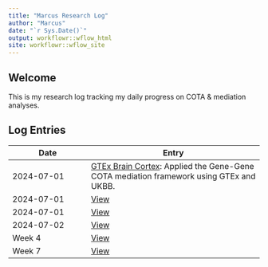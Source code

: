 ```yaml
---
title: "Marcus Research Log"
author: "Marcus"
date: "`r Sys.Date()`"
output: workflowr::wflow_html
site: workflowr::wflow_site
---
```


## Welcome

This is my research log tracking my daily progress on COTA & mediation analyses.

## Log Entries

| Date       | Entry                    |
|------------|--------------------------|
| 2024-07-01 | [GTEx Brain Cortex](./before-summer/COTA-cortex.html): Applied the Gene-Gene COTA mediation framework using GTEx and UKBB. |
| 2024-07-01 | [View](2024-07-01.html)  |
| 2024-07-01 | [View](2024-07-01.html)  |
| 2024-07-02 | [View](2024-07-02.html)  |
| Week 4 | [View](week-4.html) |
| Week 7 | [View](week-7.html) |
